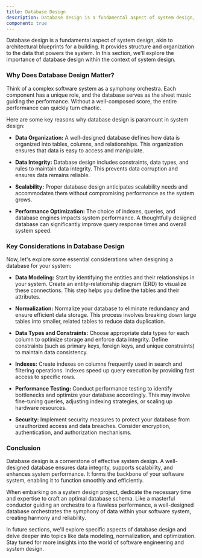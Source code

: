 ```yaml
---
title: Database Design
description: Database design is a fundamental aspect of system design, akin to architectural blueprints for a building. It provides structure and organization to the data that powers the system. In this section, we'll explore the importance of database design within the context of system design.
component: true
---
```


Database design is a fundamental aspect of system design, akin to architectural blueprints for a building. It provides structure and organization to the data that powers the system. In this section, we'll explore the importance of database design within the context of system design.

### Why Does Database Design Matter?

Think of a complex software system as a symphony orchestra. Each component has a unique role, and the database serves as the sheet music guiding the performance. Without a well-composed score, the entire performance can quickly turn chaotic.

Here are some key reasons why database design is paramount in system design:

- **Data Organization:** A well-designed database defines how data is organized into tables, columns, and relationships. This organization ensures that data is easy to access and manipulate.

- **Data Integrity:** Database design includes constraints, data types, and rules to maintain data integrity. This prevents data corruption and ensures data remains reliable.

- **Scalability:** Proper database design anticipates scalability needs and accommodates them without compromising performance as the system grows.

- **Performance Optimization:** The choice of indexes, queries, and database engines impacts system performance. A thoughtfully designed database can significantly improve query response times and overall system speed.

### Key Considerations in Database Design

Now, let's explore some essential considerations when designing a database for your system:

- **Data Modeling:** Start by identifying the entities and their relationships in your system. Create an entity-relationship diagram (ERD) to visualize these connections. This step helps you define the tables and their attributes.

- **Normalization:** Normalize your database to eliminate redundancy and ensure efficient data storage. This process involves breaking down large tables into smaller, related tables to reduce data duplication.

- **Data Types and Constraints:** Choose appropriate data types for each column to optimize storage and enforce data integrity. Define constraints (such as primary keys, foreign keys, and unique constraints) to maintain data consistency.

- **Indexes:** Create indexes on columns frequently used in search and filtering operations. Indexes speed up query execution by providing fast access to specific rows.

- **Performance Testing:** Conduct performance testing to identify bottlenecks and optimize your database accordingly. This may involve fine-tuning queries, adjusting indexing strategies, or scaling up hardware resources.

- **Security:** Implement security measures to protect your database from unauthorized access and data breaches. Consider encryption, authentication, and authorization mechanisms.

### Conclusion

Database design is a cornerstone of effective system design. A well-designed database ensures data integrity, supports scalability, and enhances system performance. It forms the backbone of your software system, enabling it to function smoothly and efficiently.

When embarking on a system design project, dedicate the necessary time and expertise to craft an optimal database schema. Like a masterful conductor guiding an orchestra to a flawless performance, a well-designed database orchestrates the symphony of data within your software system, creating harmony and reliability.

In future sections, we'll explore specific aspects of database design and delve deeper into topics like data modeling, normalization, and optimization. Stay tuned for more insights into the world of software engineering and system design.
